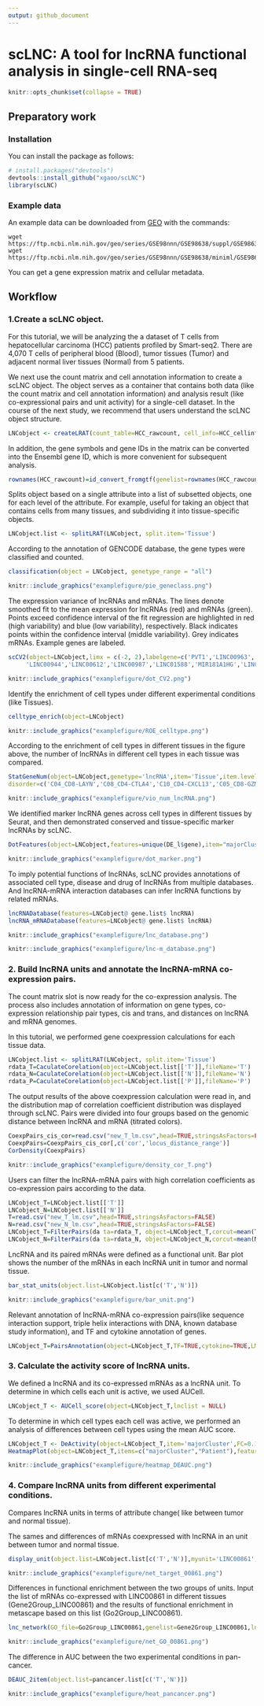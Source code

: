 ```yaml
---
output: github_document
---
```


<!-- README.md is generated from README.Rmd. Please edit that file -->


# scLNC: A tool for lncRNA functional analysis in single-cell RNA-seq



```r
knitr::opts_chunk$set(collapse = TRUE)
```
## Preparatory work

### Installation
You can install the package as follows:
``` r
# install.packages("devtools")
devtools::install_github("xgaoo/scLNC")
library(scLNC)
```


### Example data

An example data can be downloaded from [GEO](https://www.ncbi.nlm.nih.gov/geo/query/acc.cgi?acc=GSE98638) with the commands:

``` shell
wget https://ftp.ncbi.nlm.nih.gov/geo/series/GSE98nnn/GSE98638/suppl/GSE98638_HCC.TCell.S5063.count.txt.gz
wget https://ftp.ncbi.nlm.nih.gov/geo/series/GSE98nnn/GSE98638/miniml/GSE98638_family.xml.tgz
```
You can get a gene expression matrix and cellular metadata.

## Workflow

### 1.Create a scLNC object.
For this tutorial, we will be analyzing the a dataset of T cells from hepatocellular carcinoma (HCC) patients profiled by Smart-seq2. There are  4,070 T cells of peripheral blood (Blood), tumor tissues (Tumor) and adjacent normal liver tissues (Normal) from 5 patients.

We next use the count matrix and cell annotation information to create a scLNC object. The object serves as a container that contains both data (like the count matrix and cell annotation information) and analysis result (like co-expressional pairs and unit activity) for a single-cell dataset. In the course of the next study, we recommend that users understand the scLNC object structure.

``` r
LNCobject <- createLRAT(count_table=HCC_rawcount, cell_info=HCC_cellinfo, min.cells = 15, min.genes = 200)
```
In addition, the gene symbols and gene IDs in the matrix can be converted into the Ensembl gene ID, which is more convenient for subsequent analysis.
``` r
rownames(HCC_rawcount)=id_convert_fromgtf(genelist=rownames(HCC_rawcount),gtf.info = scLNCgencode)
```


Splits object based on a single attribute into a list of subsetted objects, one for each level of the attribute. For example, useful for taking an object that contains cells from many tissues, and subdividing it into tissue-specific objects.
``` r
LNCobject.list <- splitLRAT(LNCobject, split.item='Tissue')
```

According to the annotation of GENCODE database, the gene types were classified and counted.
```r 
classification(object = LNCobject, genetype_range = "all")
```
```r
knitr::include_graphics("examplefigure/pie_geneclass.png")
```

The expression variance of lncRNAs and mRNAs. 
The lines denote smoothed fit to the mean expression for lncRNAs (red) and mRNAs (green). 
Points exceed confidence interval of the fit regression are highlighted in red (high variability) and blue (low variability), respectively. 
Black indicates points within the confidence interval (middle variability). Grey indicates mRNAs. Example genes are labeled.
```r 
scCV2(object=LNCobject,limx = c(-2, 2),labelgene=c('PVT1','LINC00963','LINC00265','LINC00299','MIR155HG','TRG-AAS1','MIAT',
	 'LINC00944','LINC00612','LINC00987','LINC01588','MIR181A1HG','LINC00996','LINC00158','LINC00589','MSD2','LINC00158'))
```
```r
knitr::include_graphics("examplefigure/dot_CV2.png")
```

Identify the enrichment of cell types under different experimental conditions (like Tissues).
```r 
celltype_enrich(object=LNCobject)
```
```r
knitr::include_graphics("examplefigure/ROE_celltype.png")
```

According to the enrichment of cell types in different tissues in the figure above, the number of lncRNAs in different cell types in each tissue was compared.
```r 
StatGeneNum(object=LNCobject,genetype='lncRNA',item='Tissue',item.level=c('T','N','P'),split.by='majorCluster', 
disorder=c('C04_CD8-LAYN','C08_CD4-CTLA4','C10_CD4-CXCL13','C05_CD8-GZMK','C11_CD4-GNLY',"C09_CD4-GZMA",'C07_CD4-FOXP3','C03_CD8-SLC4A10','C01_CD8-LEF1','C06_CD4-CCR7','C02_CD8-CX3CR1'))
```
```r
knitr::include_graphics("examplefigure/vio_num_lncRNA.png")
```

We identified marker lncRNA genes across cell types in different tissues by Seurat, and then demonstrated conserved and tissue-specific marker lncRNAs by scLNC.
```r 
DotFeatures(object=LNCobject,features=unique(DE_l$gene),item="majorCluster",mytitle= NULL,split.by='Tissue',mincell.peritem=15)
```
```r
knitr::include_graphics("examplefigure/dot_marker.png")
```

To imply potential functions of lncRNAs, scLNC provides annotations of associated cell type, disease and drug of lncRNAs from multiple databases. 
And lncRNA-mRNA interaction databases can infer lncRNA functions by related mRNAs.
```r 
lncRNADatabase(features=LNCobject@ gene.list$ lncRNA)
lncRNA_mRNADatabase(features=LNCobject@ gene.list$ lncRNA)
```
```r
knitr::include_graphics("examplefigure/lnc_database.png")
```

```r
knitr::include_graphics("examplefigure/lnc-m_database.png")
```



### 2. Build lncRNA units and annotate the lncRNA-mRNA co-expression pairs.
The count matrix slot is now ready for the co-expression analysis. The process also includes annotation of information on gene types, co-expression relationship pair types, cis and trans, and distances on lncRNA and mRNA genomes.

In this tutorial, we performed gene coexpression calculations for each tissue data.
``` r
LNCobject.list <- splitLRAT(LNCobject, split.item='Tissue')
rdata_T=CaculateCorelation(object=LNCobject.list[['T']],fileName='T')
rdata_N=CaculateCorelation(object=LNCobject.list[['N']],fileName='N')
rdata_P=CaculateCorelation(object=LNCobject.list[['P']],fileName='P')
```


The output results of the above coexpression calculation were read in, and the distribution map of correlation coefficient distribution was displayed through scLNC. 
Pairs were divided into four groups based on the genomic distance between lncRNA and mRNA (titrated colors).
```r 
CoexpPairs_cis_cor=read.csv("new_T_lm.csv",head=TRUE,stringsAsFactors=FALSE)
CoexpPairs=CoexpPairs_cis_cor[,c('cor','locus_distance_range')]
CorDensity(CoexpPairs)
```
```r
knitr::include_graphics("examplefigure/density_cor_T.png")
```



Users can filter the lncRNA-mRNA pairs with high correlation coefficients as co-expression pairs according to the data.
``` r
LNCobject_T=LNCobject.list[['T']]
LNCobject_N=LNCobject.list[['N']]
T=read.csv("new_T_lm.csv",head=TRUE,stringsAsFactors=FALSE)
N=read.csv("new_N_lm.csv",head=TRUE,stringsAsFactors=FALSE)
LNCobject_T=FilterPairs(da ta=rdata_T, object=LNCobject_T,corcut=mean(T$cor)+3*sd(T$cor),RPSL=FALSE,targetcut=0)
LNCobject_N=FilterPairs(da ta=rdata_N, object=LNCobject_N,corcut=mean(N$cor)+3*sd(N$cor),RPSL=FALSE,targetcut=0)
```

LncRNA and its paired mRNAs were defined as a functional unit. 
Bar plot shows the number of the mRNAs in each lncRNA unit in tumor and normal tissue.
```r 
bar_stat_units(object.list=LNCobject.list[c('T','N')])
```
```r
knitr::include_graphics("examplefigure/bar_unit.png")
```

Relevant annotation of lncRNA-mRNA co-expression pairs(like sequence interaction support, triple helix interactions with DNA, known database study information), and TF and cytokine annotation of genes.

``` r
LNCobject_T=PairsAnnotation(object=LNCobject_T,TF=TRUE,cytokine=TRUE,LMpairs=TRUE)
```
### 3. Calculate the activity score of lncRNA units.
We defined a lncRNA and its co-expressed mRNAs as a lncRNA unit. To determine in which cells each unit is active, we used AUCell. 
``` r
LNCobject_T <- AUCell_score(object=LNCobject_T,lnclist = NULL)
```
To determine in which cell types each cell was active, we performed an analysis of differences between cell types using the mean AUC score.
``` r
LNCobject_T <- DeActivity(object=LNCobject_T,item='majorCluster',FC=0.1,pvalue=0.05,min.pct=0.3,padj=1)
HeatmapPlot(object=LNCobject_T,items=c("majorCluster","Patient"),features=gtfid2genename(unique(LNCobject_T@ gene.list$DEAUC$gene),gtf.info = scLNCgencode),mytitle="T activity")
```

```r
knitr::include_graphics("examplefigure/heatmap_DEAUC.png")
```


### 4. Compare lncRNA units from different experimental conditions.
Compares lncRNA units in terms of attribute change( like between tumor and normal tissue).

The sames and differences of mRNAs coexpressed with lncRNA in an unit between tumor and normal tissue.
``` r
display_unit(object.list=LNCobject.list[c('T','N')],myunit='LINC00861';corcut1=0.6;corcut2=0.78)
```

```r
knitr::include_graphics("examplefigure/net_target_00861.png")
```

Differences in functional enrichment between the two groups of units. 
Input the list of mRNAs co-expressed with LINC00861 in different tissues (Gene2Group_LINC00861) and the results of functional enrichment in metascape based on this list (Go2Group_LINC00861).
``` r
lnc_network(GO_file=Go2Group_LINC00861,genelist=Gene2Group_LINC00861,lncRNA='LINC00861')
```
```r
knitr::include_graphics("examplefigure/net_GO_00861.png")
```


The difference in AUC between the two experimental conditions in pan-cancer.
``` r
DEAUC_2item(object.list=pancancer.list[c('T','N')])
```
```r
knitr::include_graphics("examplefigure/heat_pancancer.png")
```
